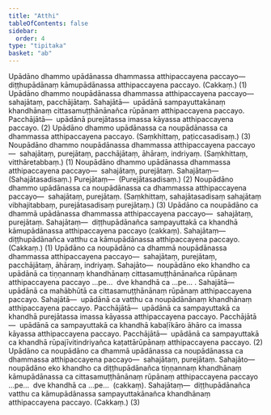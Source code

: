 ```yaml
---
title: "Atthi"
tableOfContents: false
sidebar:
  order: 4
type: "tipitaka"
basket: "ab"
---
```



<DynamicBreadcrumb />

<Division number="34">

<Paragraph number="3611">
Upādāno dhammo upādānassa dhammassa atthipaccayena paccayo—  diṭṭhupādānaṃ kāmupādānassa atthipaccayena paccayo. (Cakkaṃ.) (1)
</Paragraph>

<Paragraph number="3612">
Upādāno dhammo noupādānassa dhammassa atthipaccayena paccayo—  sahajātaṃ, pacchājātaṃ. <Emphasis>Sahajātā</Emphasis>—  upādānā sampayuttakānaṃ khandhānaṃ cittasamuṭṭhānānañca rūpānaṃ atthipaccayena paccayo. <Emphasis>Pacchājātā</Emphasis>—  upādānā purejātassa imassa kāyassa atthipaccayena paccayo. (2)
</Paragraph>

<Paragraph number="3613">
Upādāno dhammo upādānassa ca noupādānassa ca dhammassa atthipaccayena paccayo. (Saṃkhittaṃ, paṭiccasadisaṃ.) (3)
</Paragraph>

</Division>
<Division number="35">

<Paragraph number="3614">
Noupādāno dhammo noupādānassa dhammassa atthipaccayena paccayo—  sahajātaṃ, purejātaṃ, pacchājātaṃ, āhāraṃ, indriyaṃ. (Saṃkhittaṃ, vitthāretabbaṃ.) (1)
</Paragraph>

<Paragraph number="3615">
Noupādāno dhammo upādānassa dhammassa atthipaccayena paccayo—  sahajātaṃ, purejātaṃ. <Emphasis>Sahajātaṃ</Emphasis>—  (Sahajātasadisaṃ.) <Emphasis>Purejātaṃ</Emphasis>—  (Purejātasadisaṃ.) (2)
</Paragraph>

<Paragraph number="3616">
Noupādāno dhammo upādānassa ca noupādānassa ca dhammassa atthipaccayena paccayo—  sahajātaṃ, purejātaṃ. (Saṃkhittaṃ, sahajātasadisaṃ sahajātaṃ vibhajitabbaṃ, purejātasadisaṃ purejātaṃ.) (3)
</Paragraph>

</Division>
<Division number="36">

<Paragraph number="3617">
Upādāno ca noupādāno ca dhammā upādānassa dhammassa atthipaccayena paccayo—  sahajātaṃ, purejātaṃ. <Emphasis>Sahajātaṃ</Emphasis>—  diṭṭhupādānañca sampayuttakā ca khandhā kāmupādānassa atthipaccayena paccayo (cakkaṃ). <Emphasis>Sahajātaṃ</Emphasis>—  diṭṭhupādānañca vatthu ca kāmupādānassa atthipaccayena paccayo. (Cakkaṃ.) (1)
</Paragraph>

<Paragraph number="3618">
Upādāno ca noupādāno ca dhammā noupādānassa dhammassa atthipaccayena paccayo—  sahajātaṃ, purejātaṃ, pacchājātaṃ, āhāraṃ, indriyaṃ. <Emphasis>Sahajāto</Emphasis>—  noupādāno eko khandho ca upādānā ca tiṇṇannaṃ khandhānaṃ cittasamuṭṭhānānañca rūpānaṃ atthipaccayena paccayo …pe…  dve khandhā ca …pe… . <Emphasis>Sahajātā</Emphasis>—  upādānā ca mahābhūtā ca cittasamuṭṭhānānaṃ rūpānaṃ atthipaccayena paccayo. <Emphasis>Sahajātā</Emphasis>—  upādānā ca vatthu ca noupādānānaṃ khandhānaṃ atthipaccayena paccayo. <Emphasis>Pacchājātā</Emphasis>—  upādānā ca sampayuttakā ca khandhā purejātassa imassa kāyassa atthipaccayena paccayo. <Emphasis>Pacchājātā</Emphasis>—  upādānā ca sampayuttakā ca khandhā kabaḷīkāro āhāro ca imassa kāyassa atthipaccayena paccayo. <Emphasis>Pacchājātā</Emphasis>—  upādānā ca sampayuttakā ca khandhā rūpajīvitindriyañca kaṭattārūpānaṃ atthipaccayena paccayo. (2)
</Paragraph>

<Paragraph number="3619">
Upādāno ca noupādāno ca dhammā upādānassa ca noupādānassa ca dhammassa atthipaccayena paccayo—  sahajātaṃ, purejātaṃ. <Emphasis>Sahajāto</Emphasis>—  noupādāno eko khandho ca diṭṭhupādānañca tiṇṇannaṃ khandhānaṃ kāmupādānassa ca cittasamuṭṭhānānaṃ rūpānaṃ atthipaccayena paccayo …pe…  dve khandhā ca …pe…  (cakkaṃ). <Emphasis>Sahajātaṃ</Emphasis>—  diṭṭhupādānañca vatthu ca kāmupādānassa sampayuttakānañca khandhānaṃ atthipaccayena paccayo. (Cakkaṃ.) (3)
</Paragraph>
</Division>